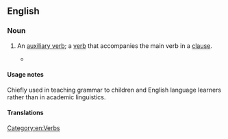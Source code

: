 {{also|helping-verb}}
==English==

===Noun===
{{en-noun}}

# {{lb|en|grammar}} An [[auxiliary verb]]; a [[verb]] that accompanies the main verb in a [[clause]].
#* {{quote-book|lang=en|title=The Young Man's Best Companion: And Book of General Knowledge|author=Lindley Murray|year=1814|passage=Such verbs as can be formed through the present and past times without the aid of any of these '''helping verbs''', are called principal verbs, and are formed thus:|url=https://books.google.com/books?id=kJ0RAAAAIAAJ&dq=%22helping%20verbs%22&pg=PA19#v=onepage&q=%22helping%20verbs%22&f=false}}

====Usage notes====
Chiefly used in teaching grammar to children and English language learners rather than in academic linguistics.

====Translations====
{{trans-see|auxiliary verb}}

[[Category:en:Verbs]]